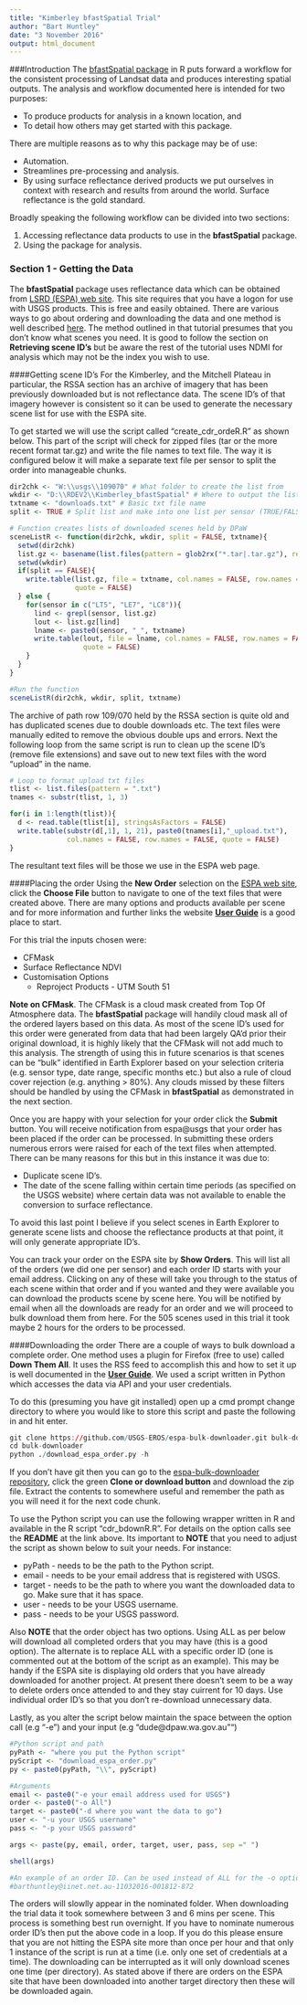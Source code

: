 ```yaml
---
title: "Kimberley bfastSpatial Trial"
author: "Bart Huntley"
date: "3 November 2016"
output: html_document
---
```


###Introduction
The [bfastSpatial package](http://www.loicdutrieux.net/bfastSpatial/) in R puts forward a workflow for the consistent processing of Landsat data and produces interesting spatial outputs. The analysis and workflow documented here is intended for two purposes:

* To produce products for analysis in a known location, and
* To detail how others may get started with this package.

There are multiple reasons as to why this package may be of use:

* Automation.
* Streamlines pre-processing and analysis.
* By using surface reflectance derived products we put ourselves in context with research and results from around the world. Surface reflectance is the gold standard.

Broadly speaking the following workflow can be divided into two sections:

1. Accessing reflectance data products to use in the **bfastSpatial** package.
2. Using the package for analysis.

### Section 1 - Getting the Data
The **bfastSpatial** package uses reflectance data which can be obtained from [LSRD (ESPA) web site](https://espa.cr.usgs.gov/index/). This site requires that you have a logon for use with USGS products. This is free and easily obtained. There are various ways to go about ordering and downloading the data and one method is well described [here](http://changemonitor-wur.github.io/deforestationmonitoring/). The method outlined in that tutorial presumes that you don't know what scenes you need. It is good to follow the section on **Retrieving scene ID's** but be aware the rest of the tutorial  uses NDMI for analysis which may not be the index you wish to use.

####Getting scene ID's
For the Kimberley, and the Mitchell Plateau in particular, the RSSA section has an archive of imagery that has been previously downloaded but is not reflectance data. The scene ID's of that imagery however is consistent so it can be used to generate the necessary scene list for use with the ESPA site.

To get started we will use the script called "create_cdr_ordeR.R" as shown below. This part of the script will check for zipped files (tar or the more recent format tar.gz) and write the file names to text file. The way it is configured below it will make a separate text file per sensor to split the order into manageable chunks.
```r

dir2chk <- "W:\\usgs\\109070" # What folder to create the list from
wkdir <- "D:\\RDEV2\\Kimberley_bfastSpatial" # Where to output the list as a txt file
txtname <- "downloads.txt" # Basic txt file name
split <- TRUE # Split list and make into one list per sensor (TRUE/FALSE)

# Function creates lists of downloaded scenes held by DPaW
sceneListR <- function(dir2chk, wkdir, split = FALSE, txtname){
  setwd(dir2chk)
  list.gz <- basename(list.files(pattern = glob2rx("*.tar|.tar.gz"), recursive = TRUE))
  setwd(wkdir)
  if(split == FALSE){
    write.table(list.gz, file = txtname, col.names = FALSE, row.names = FALSE, 
                quote = FALSE)
  } else {
    for(sensor in c("LT5", "LE7", "LC8")){
      lind <- grepl(sensor, list.gz)
      lout <- list.gz[lind]
      lname <- paste0(sensor, "_", txtname)
      write.table(lout, file = lname, col.names = FALSE, row.names = FALSE, 
                  quote = FALSE)
    }
  }
}

#Run the function
sceneListR(dir2chk, wkdir, split, txtname)

```

The archive of path row 109/070 held by the RSSA section is quite old and has duplicated scenes due to double downloads etc. The text files were manually edited to remove the obvious double ups and errors. Next the following loop from the same script is run to clean up the scene ID's (remove file extensions) and save out to new text files with the word "upload" in the name.

```r

# Loop to format upload txt files
tlist <- list.files(pattern = ".txt")
tnames <- substr(tlist, 1, 3)

for(i in 1:length(tlist)){
  d <- read.table(tlist[i], stringsAsFactors = FALSE)
  write.table(substr(d[,1], 1, 21), paste0(tnames[i],"_upload.txt"), 
              col.names = FALSE, row.names = FALSE, quote = FALSE) 
}
```

The resultant text files will be those we use in the ESPA web page.

####Placing the order
Using the **New Order** selection on the [ESPA web site](https://espa.cr.usgs.gov/index/), click the **Choose File** button to navigate to one of the text files that were created above. There are many options and products available per scene and for more information and further links the website [**User Guide**](http://landsat.usgs.gov/documents/espa_odi_userguide.pdf) is a good place to start.

For this trial the inputs chosen were:

* CFMask
* Surface Reflectance NDVI
* Customisation Options
    + Reproject Products - UTM South 51
    
**Note on CFMask**. The CFMask is a cloud mask created from Top Of Atmosphere data. The **bfastSpatial** package will handily cloud mask all of the ordered layers based on this data. As most of the scene ID's used for this order were generated from data that had been largely QA'd prior their original download, it is highly likely that the CFMask will not add much to this analysis. The strength of using this in future scenarios is that scenes can be "bulk" identified in Earth Explorer based on your selection criteria (e.g. sensor type, date range, specific months etc.) but also a rule of cloud cover rejection (e.g. anything > 80%). Any clouds missed by these filters should be handled by using the CFMask in **bfastSpatial** as demonstrated in the next section.


Once you are happy with your selection for your order click the **Submit** button. You will receive notification from espa@usgs that your order has been placed if the order can be processed. In submitting these orders numerous errors were raised for each of the text files when attempted. There can be many reasons for this but in this instance it was due to:

* Duplicate scene ID's.
* The date of the scene falling within certain time periods (as specified on the USGS website) where certain data was not available to enable the conversion to surface reflectance.

To avoid this last point I believe if you select scenes in Earth Explorer to generate scene lists and choose the reflectance products at that point, it will only generate appropriate ID's.

You can track your order on the ESPA site by  **Show Orders**. This will list all of the orders (we did one per sensor) and each order ID starts with your email address. Clicking on any of these will take you through to the status of each scene within that order and if you wanted and they were available you can download the products scene by scene here. You will be notified by email when all the downloads are ready for an order and we will proceed to bulk download them from here. For the 505 scenes used in this trial it took maybe 2 hours for the orders to be processed.

####Downloading the order
There are a couple of ways to bulk download a complete order. One method uses a plugin for Firefox (free to use) called **Down Them All**. It uses the RSS feed to accomplish this and how to set it up is well documented in the [**User Guide**](http://landsat.usgs.gov/documents/espa_odi_userguide.pdf). We used a script written in Python which accesses the data via API and your user credentials.

To do this (presuming you have git installed) open up a cmd prompt change directory to where you would like to store this script and paste the following in and hit enter.
```r
git clone https://github.com/USGS-EROS/espa-bulk-downloader.git bulk-downloader
cd bulk-downloader
python ./download_espa_order.py -h
```

If you don't have git then you can go to the [espa-bulk-downloader repository](https://github.com/USGS-EROS/espa-bulk-downloader), click the green **Clone or download button** and download the zip file. Extract the contents to somewhere useful and remember the path as you will need it for the next code chunk.

To use the Python script you can use the following wrapper written in R and available in the R script "cdr_bdownR.R". For details on the option calls see the **README** at the link above. Its important to **NOTE** that you need to adjust the script as shown below to suit your needs. For instance:

* pyPath - needs to be the path to the Python script.
* email - needs to be your email address that is registered with USGS.
* target - needs to be the path to where you want the downloaded data to go. Make sure that it has space.
* user - needs to be your USGS username.
* pass - needs to be your USGS password.

Also **NOTE** that the order object has two options. Using ALL as per below will download all completed orders that you may have (this is a good option). The alternate is to replace ALL with a specific order ID (one is commented out at the bottom of the script as an example). This may be handy if the ESPA site is displaying old orders that you have already downloaded for another project. At present there doesn't seem to be a way to delete orders once attended to and they stay cuirrent for 10 days. Use individual order ID's so that you don't re-download unnecessary data.

Lastly, as you alter the script below maintain the space between the option call (e.g "-e") and your input (e.g "dude@dpaw.wa.gov.au"")
```r
#Python script and path
pyPath <- "where you put the Python script"
pyScript <- "download_espa_order.py"
py <- paste0(pyPath, "\\", pyScript)

#Arguments
email <- paste0("-e your email address used for USGS")
order <- paste0("-o All")
target <- paste0("-d where you want the data to go")
user <- "-u your USGS username"
pass <- "-p your USGS password"

args <- paste(py, email, order, target, user, pass, sep =" ")

shell(args)

#An example of an order ID. Can be used instead of ALL for the -o option.
#barthuntley@iinet.net.au-11032016-001812-872
```

The orders will slowlly appear in the nominated folder. When downloading the trial data it took somewhere between 3 and 6 mins per scene. This process is something best run overnight. If you have to nominate numerous order ID's then put the above code in a loop. If you do this please ensure that you are not hitting the ESPA site more than once per hour and that only 1 instance of the script is run at a time (i.e. only one set of credentials at a time). The downloading can be interrupted as it will only download scenes one time (per directory). As stated above if there are orders on the ESPA site that have been downloaded into another target directory then these will be downloaded again.









